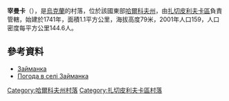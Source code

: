 {{coord|49|8|19|N|35|13|36|E|scale:100000_region:UA|display=title}}

'''宰曼卡'''（{{lang-uk|Займанка}}），是[[烏克蘭|烏克蘭]]的村落，位於該國東部[[哈爾科夫州|哈爾科夫州]]，由[[扎切皮利夫卡區|扎切皮利夫卡區]]負責管轄，始建於1741年，面積1.1平方公里，海拔高度79米，2001年人口159，人口密度每平方公里144.6人。

==參考資料==
* [http://w1.c1.rada.gov.ua/pls/z7502/A005?rdat1=09.01.2009&rf7571=33038 Займанка]{{dead link|date=2017年12月 |bot=InternetArchiveBot |fix-attempted=yes }}
* [http://weather.in.ua/ua/har'kovskaja/8244 Погода в селі Займанка]{{Wayback|url=http://weather.in.ua/ua/har'kovskaja/8244 |date=20160323025735 }}

{{DEFAULTSORT:Займанка}}
[[Category:哈爾科夫州村落|Category:哈爾科夫州村落]]
[[Category:扎切皮利夫卡區村落|Category:扎切皮利夫卡區村落]]


{{Kharkiv-geo-stub}}
